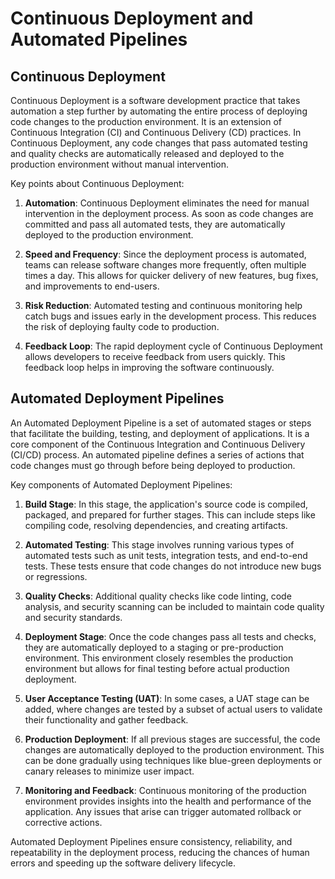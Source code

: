 # Continuous Deployment and Automated Pipelines

## Continuous Deployment

Continuous Deployment is a software development practice that takes automation a step further by automating the entire process of deploying code changes to the production environment. It is an extension of Continuous Integration (CI) and Continuous Delivery (CD) practices. In Continuous Deployment, any code changes that pass automated testing and quality checks are automatically released and deployed to the production environment without manual intervention.

Key points about Continuous Deployment:

1. **Automation**: Continuous Deployment eliminates the need for manual intervention in the deployment process. As soon as code changes are committed and pass all automated tests, they are automatically deployed to the production environment.

2. **Speed and Frequency**: Since the deployment process is automated, teams can release software changes more frequently, often multiple times a day. This allows for quicker delivery of new features, bug fixes, and improvements to end-users.

3. **Risk Reduction**: Automated testing and continuous monitoring help catch bugs and issues early in the development process. This reduces the risk of deploying faulty code to production.

4. **Feedback Loop**: The rapid deployment cycle of Continuous Deployment allows developers to receive feedback from users quickly. This feedback loop helps in improving the software continuously.

## Automated Deployment Pipelines

An Automated Deployment Pipeline is a set of automated stages or steps that facilitate the building, testing, and deployment of applications. It is a core component of the Continuous Integration and Continuous Delivery (CI/CD) process. An automated pipeline defines a series of actions that code changes must go through before being deployed to production.

Key components of Automated Deployment Pipelines:

1. **Build Stage**: In this stage, the application's source code is compiled, packaged, and prepared for further stages. This can include steps like compiling code, resolving dependencies, and creating artifacts.

2. **Automated Testing**: This stage involves running various types of automated tests such as unit tests, integration tests, and end-to-end tests. These tests ensure that code changes do not introduce new bugs or regressions.

3. **Quality Checks**: Additional quality checks like code linting, code analysis, and security scanning can be included to maintain code quality and security standards.

4. **Deployment Stage**: Once the code changes pass all tests and checks, they are automatically deployed to a staging or pre-production environment. This environment closely resembles the production environment but allows for final testing before actual production deployment.

5. **User Acceptance Testing (UAT)**: In some cases, a UAT stage can be added, where changes are tested by a subset of actual users to validate their functionality and gather feedback.

6. **Production Deployment**: If all previous stages are successful, the code changes are automatically deployed to the production environment. This can be done gradually using techniques like blue-green deployments or canary releases to minimize user impact.

7. **Monitoring and Feedback**: Continuous monitoring of the production environment provides insights into the health and performance of the application. Any issues that arise can trigger automated rollback or corrective actions.

Automated Deployment Pipelines ensure consistency, reliability, and repeatability in the deployment process, reducing the chances of human errors and speeding up the software delivery lifecycle.
